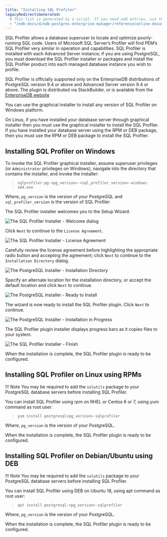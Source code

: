```yaml
---
title: "Installing SQL Profiler"
legacyRedirectsGenerated:
  # This list is generated by a script. If you need add entries, use the `legacyRedirects` key.
  - "/edb-docs/d/edb-postgres-enterprise-manager/reference/online-documentation/8.0/sp_installing_sql_profiler.html"
---
```


<div id="sp_installing_sql_profiler" class="registered_link"></div>

SQL Profiler allows a database superuser to locate and optimize poorly-running SQL code. Users of Microsoft SQL Server’s Profiler will find PEM’s SQL Profiler very similar in operation and capabilities. SQL Profiler is installed with each Advanced Server instance; if you are using PostgreSQL, you must download the SQL Profiler installer or packages and install the SQL Profiler product into each managed database instance you wish to profile.

SQL Profiler is officially supported only on the EnterpriseDB distributions of PostgreSQL version 9.4 or above and Advanced Server version 9.4 or above. The plugin is distributed via StackBuilder, or is available from the [EnterpriseDB website](https://www.enterprisedb.com/advanced-downloads)

You can use the graphical installer to install any version of SQL Profiler on Windows platform.

On Linux, if you have installed your database server through graphical installer then you must use the graphical installer to install the SQL Profiler. If you have installed your database server using the RPM or DEB package, then you must use the RPM or DEB package to install the SQL Profiler.

## Installing SQL Profiler on Windows

To invoke the SQL Profiler graphical installer, assume superuser privileges (or `Administrator` privileges on Windows), navigate into the directory that contains the installer, and invoke the installer:

> `sqlprofiler-pg-<pg_version>-<sql_profiler_version>-windows-x64.exe`

Where, `pg_version` is the version of your PostgreSQL and `sql_profiler_version` is the version of SQL Profiler.

The SQL Profiler installer welcomes you to the Setup Wizard.

![The SQL Profiler Installer - Welcome dialog](../images/installing_pem_sql_profiler_plugin_windows_welcome.png)

Click `Next` to continue to the `License Agreement`.

![The SQL Profiler Installer - License Agreement](../images/installing_pem_sql_profiler_plugin_windows_license_agreement.png)

Carefully review the license agreement before highlighting the appropriate radio button and accepting the agreement; click `Next` to continue to the `Installation Directory` dialog.

![The PostgreSQL Installer - Installation Directory](../images/installing_pem_sql_profiler_plugin_windows_installation_directory.png)

Specify an alternate location for the installation directory, or accept the default location and click `Next` to continue.

![The PostgreSQL Installer - Ready to Install](../images/installing_pem_sql_plugin_windows_ready_to_install.png)

The wizard is now ready to install the SQL Profiler plugin. Click `Next` to continue.

![The PostgreSQL Installer - Installation in Progress](../images/installing_pem_sql_profiler_plugin_windows_in_progress.png)

The SQL Profiler plugin installer displays progress bars as it copies files to your system.

![The SQL Profiler Installer - Finish](../images/installing_pem_sql_profiler_plugin_windows_finish.png)

When the installation is complete, the SQL Profiler plugin is ready to be configured.

## Installing SQL Profiler on Linux using RPMs

!!! Note
    You may be required to add the `sslutils` package to your PostgreSQL database servers before installing SQL Profiler.

You can install SQL Profiler using rpm on RHEL or Centos 6 or 7, using yum command as root user:

> `yum install postgresql<pg_version>-sqlprofiler`

Where, `pg_version` is the version of your PostgreSQL.

When the installation is complete, the SQL Profiler plugin is ready to be configured.

## Installing SQL Profiler on Debian/Ubuntu using DEB

!!! Note
    You may be required to add the `sslutils` package to your PostgreSQL database servers before installing SQL Profiler.

You can install SQL Profiler using DEB on Ubuntu 18, using apt command as root user:

> `apt install postgresql-<pg_version>-sqlprofiler`

Where, `pg_version` is the version of your PostgreSQL.

When the installation is complete, the SQL Profiler plugin is ready to be configured.
